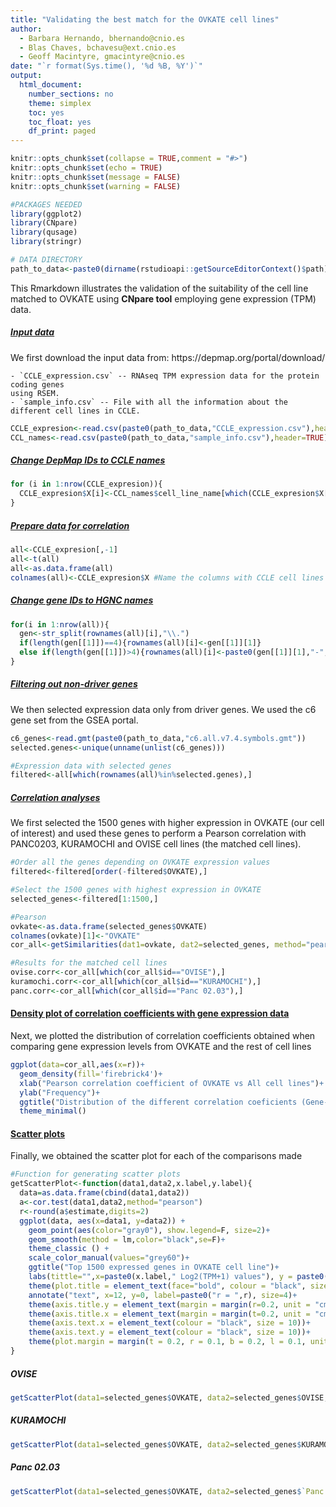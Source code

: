 ---
title: "Validating the best match for the OVKATE cell lines"
author: 
  - Barbara Hernando, bhernando@cnio.es
  - Blas Chaves, bchavesu@ext.cnio.es
  - Geoff Macintyre, gmacintyre@cnio.es
date: "`r format(Sys.time(), '%d %B, %Y')`"
output:
  html_document:
    number_sections: no
    theme: simplex
    toc: yes
    toc_float: yes
    df_print: paged
---

```{r setup, include=FALSE}
knitr::opts_chunk$set(collapse = TRUE,comment = "#>")
knitr::opts_chunk$set(echo = TRUE)
knitr::opts_chunk$set(message = FALSE)
knitr::opts_chunk$set(warning = FALSE)

#PACKAGES NEEDED
library(ggplot2)
library(CNpare)
library(qusage)
library(stringr)

# DATA DIRECTORY
path_to_data<-paste0(dirname(rstudioapi::getSourceEditorContext()$path),"/data/")
```

This Rmarkdown illustrates the validation of the suitability of the cell line matched to OVKATE using 
**CNpare tool** employing gene expression (TPM) data.


##### [Input data]{.ul}

We first download the input data from: https://depmap.org/portal/download/

    - `CCLE_expression.csv` -- RNAseq TPM expression data for the protein coding genes
    using RSEM. 
    - `sample_info.csv` -- File with all the information about the different cell lines in CCLE.
    
```{r input_gexp, include=FALSE}
CCLE_expresion<-read.csv(paste0(path_to_data,"CCLE_expression.csv"),header = TRUE)
CCL_names<-read.csv(paste0(path_to_data,"sample_info.csv"),header=TRUE)
```

##### [Change DepMap IDs to CCLE names]{.ul}
```{r change_names}
for (i in 1:nrow(CCLE_expresion)){
  CCLE_expresion$X[i]<-CCL_names$cell_line_name[which(CCLE_expresion$X[i]==CCL_names$DepMap_ID)]
}
```

##### [Prepare data for correlation]{.ul}
```{r data_processing}
all<-CCLE_expresion[,-1]
all<-t(all)
all<-as.data.frame(all)
colnames(all)<-CCLE_expresion$X #Name the columns with CCLE cell lines ID
```

##### [Change gene IDs to HGNC names]{.ul}
```{r change_hgnc}
for(i in 1:nrow(all)){
  gen<-str_split(rownames(all)[i],"\\.")
  if(length(gen[[1]])==4){rownames(all)[i]<-gen[[1]][1]}
  else if(length(gen[[1]])>4){rownames(all)[i]<-paste0(gen[[1]][1],"-",gen[[1]][2])}
}
```

##### [Filtering out non-driver genes]{.ul}

We then selected expression data only from driver genes. We used the c6 gene set from the GSEA portal.

```{r gene_filtering}
c6_genes<-read.gmt(paste0(path_to_data,"c6.all.v7.4.symbols.gmt"))
selected.genes<-unique(unname(unlist(c6_genes)))

#Expression data with selected genes
filtered<-all[which(rownames(all)%in%selected.genes),]
```

##### [Correlation analyses]{.ul}

We first selected the 1500 genes with higher expression in OVKATE (our cell of interest) and used these genes to perform a Pearson correlation with PANC0203, KURAMOCHI and OVISE cell lines (the matched cell lines).

```{r analysis}
#Order all the genes depending on OVKATE expression values
filtered<-filtered[order(-filtered$OVKATE),]  

#Select the 1500 genes with highest expression in OVKATE
selected_genes<-filtered[1:1500,]

#Pearson
ovkate<-as.data.frame(selected_genes$OVKATE)
colnames(ovkate)[1]<-"OVKATE"
cor_all<-getSimilarities(dat1=ovkate, dat2=selected_genes, method="pearson", pvalue=TRUE)

#Results for the matched cell lines
ovise.corr<-cor_all[which(cor_all$id=="OVISE"),]
kuramochi.corr<-cor_all[which(cor_all$id=="KURAMOCHI"),]
panc.corr<-cor_all[which(cor_all$id=="Panc 02.03"),]
```

#### [Density plot of correlation coefficients with gene expression data]{.ul}

Next, we plotted the distribution of correlation coefficients obtained when comparing gene expression levels from OVKATE and the rest of cell lines
```{r densityplot_gexp, fig1, fig.height = 4, fig.width = 8, fig.align = "center", eval=TRUE, echo=FALSE}
ggplot(data=cor_all,aes(x=r))+
  geom_density(fill='firebrick4')+
  xlab("Pearson correlation coefficient of OVKATE vs All cell lines")+
  ylab("Frequency")+
  ggtitle("Distribution of the different correlation coeficients (Gene-expression)")+
  theme_minimal()
```

#### [Scatter plots]{.ul}

Finally, we obtained the scatter plot for each of the comparisons made
```{r scatter, echo=FALSE, eval=FALSE}
#Function for generating scatter plots
getScatterPlot<-function(data1,data2,x.label,y.label){
  data=as.data.frame(cbind(data1,data2))
  a<-cor.test(data1,data2,method="pearson")
  r<-round(a$estimate,digits=2)
  ggplot(data, aes(x=data1, y=data2)) +    
    geom_point(aes(color="gray0"), show.legend=F, size=2)+
    geom_smooth(method = lm,color="black",se=F)+
    theme_classic () +
    scale_color_manual(values="grey60")+
    ggtitle("Top 1500 expressed genes in OVKATE cell line")+
    labs(tittle="",x=paste0(x.label," Log2(TPM+1) values"), y = paste0(y.label, " Log2(TPM+1) values"))+
    theme(plot.title = element_text(face="bold", colour = "black", size=9))+
    annotate("text", x=12, y=0, label=paste0("r = ",r), size=4)+
    theme(axis.title.y = element_text(margin = margin(r=0.2, unit = "cm"),size=12, vjust = -0.5))+
    theme(axis.title.x = element_text(margin = margin(t=0.2, unit = "cm"),size=12))+
    theme(axis.text.x = element_text(colour = "black", size = 10))+
    theme(axis.text.y = element_text(colour = "black", size = 10))+
    theme(plot.margin = margin(t = 0.2, r = 0.1, b = 0.2, l = 0.1, unit = "cm"))
}  
```

##### OVISE
```{r scatter_plot, fig1, fig.height = 4, fig.width = 8, fig.align = "center", eval=TRUE, echo=FALSE}
getScatterPlot(data1=selected_genes$OVKATE, data2=selected_genes$OVISE, x.label="OVKATE", y.label="OVISE")
```
##### KURAMOCHI
```{r scatter_plot, fig1, fig.height = 4, fig.width = 8, fig.align = "center", eval=TRUE, echo=FALSE}
getScatterPlot(data1=selected_genes$OVKATE, data2=selected_genes$KURAMOCHI, x.label="OVKATE", y.label="KURAMOCHI")
```
##### Panc 02.03
```{r scatter_plot, fig1, fig.height = 4, fig.width = 8, fig.align = "center", eval=TRUE, echo=FALSE}
getScatterPlot(data1=selected_genes$OVKATE, data2=selected_genes$`Panc 02.03`, x.label="OVKATE", y.label="Panc 02.03")
```
